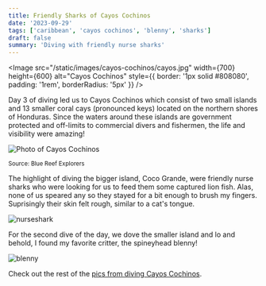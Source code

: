 ```yaml
---
title: Friendly Sharks of Cayos Cochinos
date: '2023-09-29'
tags: ['caribbean', 'cayos cochinos', 'blenny', 'sharks']
draft: false
summary: 'Diving with friendly nurse sharks'
---
```


<Image
  src="/static/images/cayos-cochinos/cayos.jpg"
  width={700}
  height={600}
  alt="Cayos Cochinos"
  style={{ border: '1px solid #808080', padding: '1rem', borderRadius: '5px' }}
/>

Day 3 of diving led us to Cayos Cochinos which consist of two small islands and 13 smaller coral cays (pronounced keys) located on the northern shores of Honduras. Since the waters around these islands are government protected and off-limits to commercial divers and fishermen, the life and visibility were amazing!

<Image
  src="/static/images/cayos-cochinos/cayos1.jpeg"
  width={800}
  height={600}
  alt="Photo of Cayos Cochinos"
/>

<small>Source: Blue Reef Explorers</small>

The highlight of diving the bigger island, Coco Grande, were friendly nurse sharks who were looking for us to feed them some captured lion fish. Alas, none of us speared any so they stayed for a bit enough to brush my fingers. Suprisingly their skin felt rough, similar to a cat's tongue.

<Image
  src="/static/images/cayos-cochinos/nurseshark.jpeg"
  width={800}
  height={600}
  alt="nurseshark"
/>

For the second dive of the day, we dove the smaller island and lo and behold, I found my favorite critter, the spineyhead blenny!

<Image src="/static/images/cayos-cochinos/blennie.jpeg" width={800} height={600} alt="blenny" />

Check out the rest of the [pics from diving Cayos Cochinos](https://generosalitton.smugmug.com/Roatan-Aggressor-Sept-2023/RoatanCanneryBay/n-k7G3hw/).
